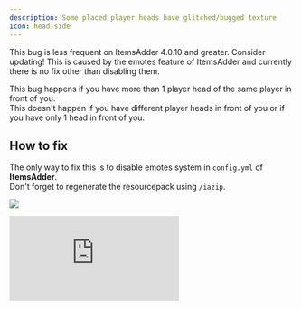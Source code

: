 ```yaml
---
description: Some placed player heads have glitched/bugged texture
icon: head-side
---
```


<Note>
This bug is less frequent on ItemsAdder 4.0.10 and greater. Consider updating!
</Note>



<Note>
This is caused by the emotes feature of ItemsAdder and currently there is no fix other than disabling them.
</Note>


This bug happens if you have more than 1 player head of the same player in front of you.\
This doesn't happen if you have different player heads in front of you or if you have only 1 head in front of you.

## How to fix

The only way to fix this is to disable emotes system in `config.yml` of **ItemsAdder**.\
Don't forget to regenerate the resourcepack using `/iazip`.

![](</assets/images/image (52).png>)


<Frame>
  <iframe 
    className="w-full aspect-video rounded-xl" 
    src="https://www.youtube.com/embed/Gn7uzcSmjmU" 
    title="YouTube video player" 
    frameBorder="0" 
    allow="accelerometer; autoplay; clipboard-write; encrypted-media; gyroscope; picture-in-picture" 
    allowFullScreen 
  />
</Frame>

